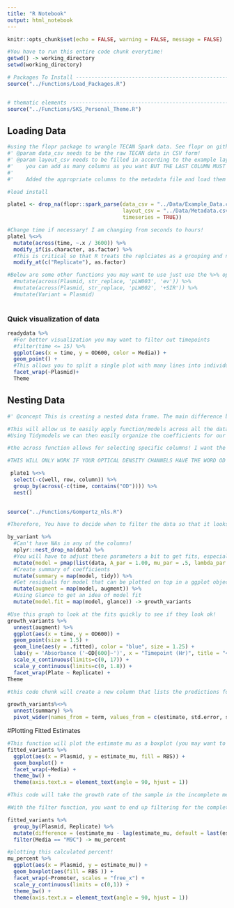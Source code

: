 ```yaml
---
title: "R Notebook"
output: html_notebook
---
```


```r
knitr::opts_chunk$set(echo = FALSE, warning = FALSE, message = FALSE)
```

```r
#You have to run this entire code chunk everytime!
getwd() -> working_directory
setwd(working_directory) 

# Packages To Install -----------------------------------------------------
source("../Functions/Load_Packages.R")


# thematic elements -----------------------------------------------------
source("../Functions/SKS_Personal_Theme.R")
```

## Loading Data

```r

#using the flopr package to wrangle TECAN Spark data. See flopr on github for more info!
#' @param data_csv needs to be the raw TECAN data in CSV form!
#' @param layout_csv needs to be filled in according to the example layout.
#'    you can add as many columns as you want BUT THE LAST COLUMN MUST BE named 'well' and have the position for each well such as 'A1'
#'    
#'    Added the appropriate columns to the metadata file and load them here! It must be a .csv file type!

#load install

plate1 <- drop_na(flopr::spark_parse(data_csv = "../Data/Example_Data.csv",
                                     layout_csv = "../Data/Metadata.csv",
                                     timeseries = TRUE))

#Change time if necessary! I am changing from seconds to hours! 
plate1 %<>%
  mutate(across(time, ~.x / 3600)) %>%
  modify_if(is.character, as.factor) %>% 
  #This is critical so that R treats the replciates as a grouping and not as a number!
  modify_at(c("Replicate"), as.factor)

#Below are some other functions you may want to use just use the %>% operator as shown above if you want to change more things!
  #mutate(across(Plasmid, str_replace, 'pLW003', 'ev')) %>%
  #mutate(across(Plasmid, str_replace, 'pLW002', '+SIR')) %>%
  #mutate(Variant = Plasmid)
  
```

### Quick visualization of data

```r
readydata %>%
  #For better visualization you may want to filter out timepoints
  #filter(time <= 15) %>%
  ggplot(aes(x = time, y = OD600, color = Media)) + 
  geom_point() +
  #This allows you to split a single plot with many lines into individual plots based on a feature 
  facet_wrap(~Plasmid)+
  Theme
```

## Nesting Data

```r
#' @concept This is creating a nested data frame. The main difference between a nested data frame and grouped data frame is that for a grouped data frame, each row is an observation. For a nested data frame each row is a group of observations!

#This will allow us to easily apply function/models across all the data available. 
#Using Tidymodels we can then easily organize the coefficients for our different models!

#the across function allows for selecting specific columns! I want the default time column and I want any column that has the word OD in it in case someone uses multiple ODs for flourescent proteins! 

#THIS WILL ONLY WORK IF YOUR OPTICAL DENSITY CHANNELS HAVE THE WORD OD IN THEM!

 plate1 %<>%
  select(-c(well, row, column)) %>%
  group_by(across(-c(time, contains("OD")))) %>%
  nest()
  
```

```r
source("../Functions/Gompertz_nls.R")

#Therefore, You have to decide when to filter the data so that it looks like a logistic curve! Use your positive control in complete media (if using M9C and M9sa) as a reference

by_variant %>%
  #Can't have NAs in any of the columns!
  nplyr::nest_drop_na(data) %>%
  #You will have to adjust these parameters a bit to get fits, especially if you cells grew poorly! These are good starting estimates. 
  mutate(model = pmap(list(data, A_par = 1.00, mu_par = .5, lambda_par = 5), gompertz_model)) %>%
  #Create summary of coefficients
  mutate(summary = map(model, tidy)) %>%
  #Get residuals for model that can be plotted on top in a ggplot object
  mutate(augment = map(model, augment)) %>%
  #Using Glance to get an idea of model fit 
  mutate(model.fit = map(model, glance)) -> growth_variants
```

```r

#Use this graph to look at the fits quickly to see if they look ok!
growth_variants %>%
  unnest(augment) %>%
  ggplot(aes(x = time, y = OD600)) + 
  geom_point(size = 1.5) + 
  geom_line(aes(y = .fitted), color = "blue", size = 1.25) +
  labs(y = 'Absorbance ('~OD[600]~')', x = "Timepoint (Hr)", title = "4-HT Positive Controls") +
  scale_x_continuous(limits=c(0, 17)) + 
  scale_y_continuous(limits=c(0, 1.8)) +
  facet_wrap(Plate ~ Replicate) +
Theme

```

```r
#this code chunk will create a new column that lists the predictions for the estimates as well as their standard deviations and P-values. 

growth_variants%<>%
  unnest(summary) %>%
  pivot_wider(names_from = term, values_from = c(estimate, std.error, statistic,p.value))

```

#Plotting Fitted Estimates

```r
#This function will plot the estimate mu as a boxplot (you may want to use a scatter plot depending on the number of replicates)
fitted_variants %>%
  ggplot(aes(x = Plasmid, y = estimate_mu, fill = RBS)) + 
  geom_boxplot() +
  facet_wrap(~Media) +
  theme_bw() +
  theme(axis.text.x = element_text(angle = 90, hjust = 1))
```

```r
#This code will take the growth rate of the sample in the incomplete media and calculate it as a percent of growth of that of the cells in the complete media!

#With the filter function, you want to end up filtering for the complete media!

fitted_variants %>%
  group_by(Plasmid, Replicate) %>%
  mutate(difference = (estimate_mu - lag(estimate_mu, default = last(estimate_mu))) / estimate_mu) %>%
  filter(Media == "M9C") -> mu_percent
```

```r
#plotting this calculated percent!
mu_percent %>%
  ggplot(aes(x = Plasmid, y = estimate_mu)) + 
  geom_boxplot(aes(fill = RBS )) +
  facet_wrap(~Promoter, scales = "free_x") +
  scale_y_continuous(limits = c(0,1)) +
  theme_bw() +
  theme(axis.text.x = element_text(angle = 90, hjust = 1))
```

